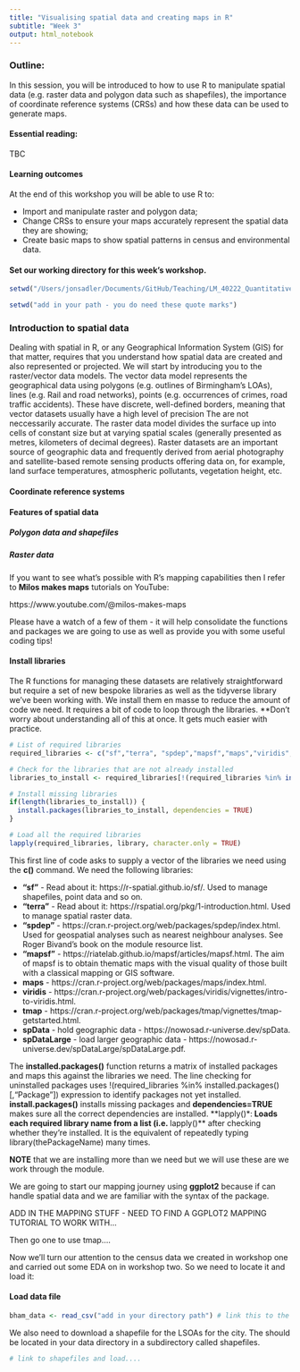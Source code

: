 ```yaml
---
title: "Visualising spatial data and creating maps in R"
subtitle: "Week 3"
output: html_notebook
---
```

### Outline:
In this session, you will be introduced to how to use R to manipulate spatial data (e.g. raster data and polygon data such as shapefiles), the importance of coordinate reference systems (CRSs) and how these data can be used to generate maps.

#### Essential reading:

TBC

#### Learning outcomes
At the end of this workshop you will be able to use R to:

- Import and manipulate raster and polygon data;
- Change CRSs to ensure your maps accurately represent the spatial data they are showing;
- Create basic maps to show spatial patterns in census and environmental data.

#### Set our working directory for this week's workshop.
```r
setwd("/Users/jonsadler/Documents/GitHub/Teaching/LM_40222_Quantitative_Methods/Codefiles") # this is mine so don't copy the path!
```

```r
setwd("add in your path - you do need these quote marks") 
```

### Introduction to spatial data
Dealing with spatial in R, or any Geographical Information System (GIS) for that matter, requires that you understand how spatial data are created and also represented or projected. We will start by introducing you to the raster/vector data models. The vector data model represents the geographical data using polygons (e.g. outlines of Birmingham's LOAs), lines (e.g. Rail and road networks), points (e.g. occurrences of crimes, road traffic accidents). These have discrete, well-defined borders, meaning that vector datasets usually have a high level of precision The are not neccessarily accurate. The raster data model divides the surface up into cells of constant size but at varying spatial scales (generally presented as metres, kilometers of decimal degrees). Raster datasets are an important source of geographic data and frequently derived from aerial photography and satellite-based remote sensing products offering data on, for example, land surface temperatures, atmospheric pollutants, vegetation height, etc. 


#### Coordinate reference systems

#### Features of spatial data

##### Polygon data and shapefiles

##### Raster data

If you want to see what's possible with R's mapping capabilities then I refer to **Milos makes maps** tutorials on YouTube: 

https://www.youtube.com/@milos-makes-maps

Please have a watch of a few of them - it will help consolidate the functions and packages we are going to use as well as provide you with some useful coding tips!

#### Install libraries
The R functions for managing these datasets are relatively straightforward but require a set of new bespoke libraries as well as the tidyverse library we've been working with. We install them en masse to reduce the amount of code we need. It requires a bit of code to loop through the libraries. **Don't worry about understanding all of this at once. It gets much easier with practice.

```r
# List of required libraries
required_libraries <- c("sf","terra", "spdep","mapsf","maps","viridis","tmap","spData","spDataLarge")

# Check for the libraries that are not already installed
libraries_to_install <- required_libraries[!(required_libraries %in% installed.packages()[,"Package"])]

# Install missing libraries
if(length(libraries_to_install)) {
  install.packages(libraries_to_install, dependencies = TRUE)
}

# Load all the required libraries
lapply(required_libraries, library, character.only = TRUE)
```
This first line of code asks to supply a vector of the libraries we need using the **c()** command. We need the following libraries:

- **"sf"** - Read about it: https://r-spatial.github.io/sf/. Used to manage shapefiles, point data and so on.
- **"terra"** - Read about it: https://rspatial.org/pkg/1-introduction.html. Used to manage spatial raster data.
- **"spdep"** - https://cran.r-project.org/web/packages/spdep/index.html. Used for geospatial analyses such as nearest neighbour analyses. See Roger Bivand's book on the module resource list.
- **"mapsf"** - https://riatelab.github.io/mapsf/articles/mapsf.html. The aim of mapsf is to obtain thematic maps with the visual quality of those built with a classical mapping or GIS software.
- **maps** - https://cran.r-project.org/web/packages/maps/index.html.
- **viridis** - https://cran.r-project.org/web/packages/viridis/vignettes/intro-to-viridis.html.
- **tmap** - https://cran.r-project.org/web/packages/tmap/vignettes/tmap-getstarted.html.
- **spData** - hold geographic data - https://nowosad.r-universe.dev/spData.
- **spDataLarge** - load larger geographic data - https://nowosad.r-universe.dev/spDataLarge/spDataLarge.pdf.

The **installed.packages()** function returns a matrix of installed packages and maps this against the libraries we need. The line checking for uninstalled packages uses !(required_libraries %in% installed.packages()[,"Package"]) expression to identify packages not yet installed. **install.packages()** installs missing packages and **dependencies=TRUE** makes sure all the correct dependencies are installed.
**lapply()*:** Loads each required library name from a list (i.e. **lapply()** after checking whether they're installed. It is the equivalent of repeatedly typing library(thePackageName) many times.

**NOTE** that we are installing more than we need but we will use these are we work through the module.

We are going to start our mapping journey using **ggplot2** because if can handle spatial data and we are familiar with the syntax of the package.


ADD IN THE MAPPING STUFF - NEED TO FIND A GGPLOT2 MAPPING TUTORIAL TO WORK WITH...

Then go one to use tmap....

Now we'll turn our attention to the census data we created in workshop one and carried out some EDA on in workshop two. So we need to locate it and load it:

#### Load data file
```r
bham_data <- read_csv("add in your directory path") # link this to the directly where your data are sat
```

We also need to download a shapefile for the LSOAs for the city. The should be located in your data directory in a subdirectory called shapefiles.
```r
# link to shapefiles and load....
```
